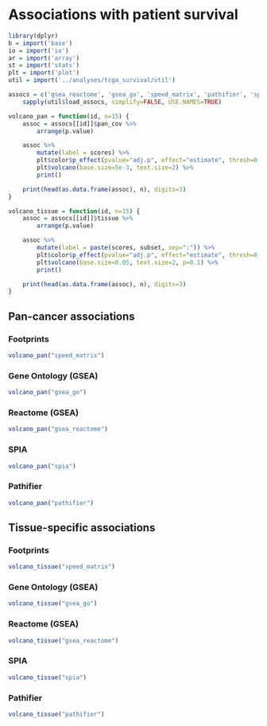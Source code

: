 # Associations with patient survival

```r
library(dplyr)
b = import('base')
io = import('io')
ar = import('array')
st = import('stats')
plt = import('plot')
util = import('../analyses/tcga_survival/util')

assocs = c('gsea_reactome', 'gsea_go', 'speed_matrix', 'pathifier', 'spia') %>% #, 'paradigm') %>%
    sapply(util$load_assocs, simplify=FALSE, USE.NAMES=TRUE)

volcano_pan = function(id, n=15) {
    assoc = assocs[[id]]$pan_cov %>%
        arrange(p.value)

    assoc %>%
        mutate(label = scores) %>%
        plt$color$p_effect(pvalue="adj.p", effect="estimate", thresh=0.05, dir=-1) %>%
        plt$volcano(base.size=5e-3, text.size=2) %>%
        print()

    print(head(as.data.frame(assoc), n), digits=3)
}

volcano_tissue = function(id, n=15) {
    assoc = assocs[[id]]$tissue %>%
        arrange(p.value)

    assoc %>%
        mutate(label = paste(scores, subset, sep=":")) %>%
        plt$color$p_effect(pvalue="adj.p", effect="estimate", thresh=0.1, dir=-1) %>%
        plt$volcano(base.size=0.05, text.size=2, p=0.1) %>%
        print()

    print(head(as.data.frame(assoc), n), digits=3)
}
```

## Pan-cancer associations

### Footprints

```r
volcano_pan("speed_matrix")
```

### Gene Ontology (GSEA)

```r
volcano_pan("gsea_go")
```

### Reactome (GSEA)

```r
volcano_pan("gsea_reactome")
```

### SPIA

```r
volcano_pan("spia")
```

### Pathifier

```r
volcano_pan("pathifier")
```

<!--
### PARADIGM

```r
#volcano_pan("paradigm")
```
-->

## Tissue-specific associations

### Footprints

```r
volcano_tissue("speed_matrix")
```

### Gene Ontology (GSEA)

```r
volcano_tissue("gsea_go")
```

### Reactome (GSEA)

```r
volcano_tissue("gsea_reactome")
```

### SPIA

```r
volcano_tissue("spia")
```

### Pathifier

```r
volcano_tissue("pathifier")
```

<!--
### PARADIGM

```r
#volcano_tissue("paradigm")
```
-->
